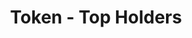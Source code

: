 ---
title: 'Token - Top Holders'
openapi: '/en/api-reference/openapi-en.json GET /token/v1/{chain}/{tokenAddress}/topHolders'
---